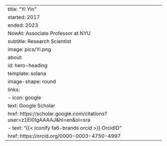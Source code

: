 ---
title: "Yi Yin"
started: 2017
ended: 2023
NowAt: Associate Professor at NYU
subtitle: Research Scientist
image: pics/Yi.png
about:
  id: hero-heading
  template: solana
  image-shape: round
  links:
    - icon: google
      text: Google Scholar
      href: https://scholar.google.com/citations?user=z1EI0IgAAAAJ&hl=en&oi=sra
    - text: "{{< iconify fa6-brands orcid >}} OrcidID"
      href: https://orcid.org/0000-0003-4750-4997
---